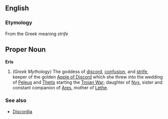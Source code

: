 ==English==
===Etymology===
From the Greek meaning ''strife''

==Proper Noun==
'''Eris'''
{{wikipedia}}
#''(Greek Mythology)'' The goddess of [[discord]], [[confusion]], and [[strife]], keeper of the golden [[Apple of Discord]] which she threw into the wedding of [[Peleus]] and [[Thetis]] starting the [[Trojan War]]; daughter of [[Nyx]], sister and constant companion of [[Ares]], mother of [[Lethe]].

===See also===
*[[Discordia]]